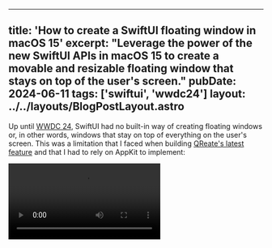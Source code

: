 
---
title: 'How to create a SwiftUI floating window in macOS 15'
excerpt: "Leverage the power of the new SwiftUI APIs in macOS 15 to create a movable and resizable floating window that stays on top of the user's screen."
pubDate: 2024-06-11
tags: ['swiftui', 'wwdc24']
layout: ../../layouts/BlogPostLayout.astro
---


Up until [WWDC 24](https://developer.apple.com/wwdc24), SwiftUI had no built-in way of creating floating windows or, in other words, windows that stay on top of everything on the user's screen. This was a limitation that I faced when building [QReate's latest feature](https://www.getqreate.app/) and that I had to rely on AppKit to implement:

<Video src="/public/assets/posts/creating-a-floating-window-using-swiftui-in-macos-15/demo.mp4" />

During the [What's new in SwiftUI](https://developer.apple.com/wwdc24/10149) session, Apple introduced a new set of APIs for window management that, among other things, allows you to set the floating level of a specific window in your app. This modifier can be used to very easily create a floating window in SwiftUI: 

```swift
import SwiftUI

@main
struct QReateApp: App {
    var body: some Scene {
        // ...
        WindowGroup(id: "floating-qr-code-window", for: UUID.self) { $qrCodeId in
            if let qrCodeId = qrCodeId {
                FloatingPanelQRCode(id: qrCodeId)
            }
        }
        // macOS 15.0, iOS unavailable, tvOS unavailable, watchOS unavailable, visionOS unavailable
        .windowManagerRole(.associated)
        // iOS 18.0, macOS 15.0, tvOS 18.0, watchOS 11.0, visionOS 2.0
        .windowLevel(.floating)
        .windowStyle(.plain)
        .windowResizability(.contentSize)
    }
}
```

There is also a brand new modifier that allows you to decide the default position of the window when it is created:

```swift
import SwiftUI

@main
struct QReateApp: App {
    var body: some Scene {
        // ...
        WindowGroup(id: "floating-qr-code-window", for: UUID.self) { $qrCodeId in
            if let qrCodeId = qrCodeId {
                FloatingPanelQRCode(id: qrCodeId)
            }
        }
        // macOS 15.0, iOS unavailable, tvOS unavailable, watchOS unavailable, visionOS unavailable
        .windowManagerRole(.associated)
        // iOS 18.0, macOS 15.0, tvOS 18.0, watchOS 11.0, visionOS 2.0
        .windowLevel(.floating)
        .windowStyle(.plain)
        .windowResizability(.contentSize)
        // macOS 15.0, visionOS 2.0, iOS unavailable, tvOS unavailable, watchOS unavailable
        .defaultWindowPlacement { content, context in
            let displayBounds = context.defaultDisplay.visibleRect
            let size = content.sizeThatFits(.unspecified)
            let position = CGPoint(
                x: displayBounds.midX - (size.width / 2),
                y: displayBounds.maxY - size.height - 20
            )
            return WindowPlacement(position, size: size)
        }
    }
}
```
